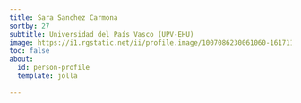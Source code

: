 ```yaml
---
title: Sara Sanchez Carmona
sortby: 27
subtitle: Universidad del País Vasco (UPV-EHU)
image: https://i1.rgstatic.net/ii/profile.image/1007086230061060-1617119476448_Q128/Sara-Sanchez-Carmona.jpg
toc: false
about:
  id: person-profile
  template: jolla
 
---
```


:::{#person-profile}
:::




